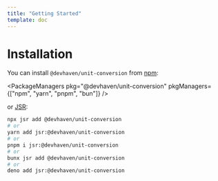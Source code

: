 ```yaml
---
title: "Getting Started"
template: doc
---
```


# Installation

You can install `@devhaven/unit-conversion` from [npm](https://www.npmjs.com/package/@devhaven/unit-conversion):

<PackageManagers
  pkg="@devhaven/unit-conversion"
  pkgManagers={["npm", "yarn", "pnpm", "bun"]}
/>


or [JSR](https://jsr.io/@devhaven/unit-conversion):

```bash
npx jsr add @devhaven/unit-conversion
# or
yarn add jsr:@devhaven/unit-conversion
# or
pnpm i jsr:@devhaven/unit-conversion
# or
bunx jsr add @devhaven/unit-conversion
# or
deno add jsr:@devhaven/unit-conversion
```
